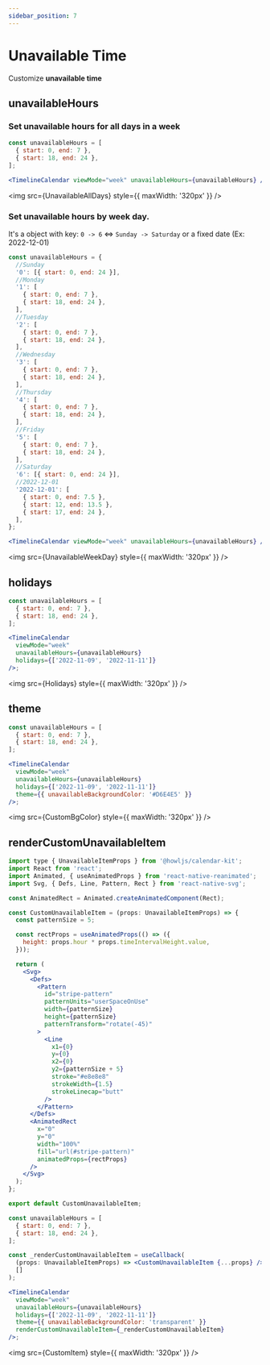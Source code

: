```yaml
---
sidebar_position: 7
---
```



# Unavailable Time

Customize **unavailable time**

## unavailableHours

### Set unavailable hours for all days in a week

```jsx title="Example"
const unavailableHours = [
  { start: 0, end: 7 },
  { start: 18, end: 24 },
];

<TimelineCalendar viewMode="week" unavailableHours={unavailableHours} />;
```

<img src={UnavailableAllDays} style={{ maxWidth: '320px' }} />

### Set unavailable hours by week day.

It's a object with key: `0 -> 6` <=> `Sunday -> Saturday` or a fixed date (Ex: 2022-12-01)

```jsx title="Example"
const unavailableHours = {
  //Sunday
  '0': [{ start: 0, end: 24 }],
  //Monday
  '1': [
    { start: 0, end: 7 },
    { start: 18, end: 24 },
  ],
  //Tuesday
  '2': [
    { start: 0, end: 7 },
    { start: 18, end: 24 },
  ],
  //Wednesday
  '3': [
    { start: 0, end: 7 },
    { start: 18, end: 24 },
  ],
  //Thursday
  '4': [
    { start: 0, end: 7 },
    { start: 18, end: 24 },
  ],
  //Friday
  '5': [
    { start: 0, end: 7 },
    { start: 18, end: 24 },
  ],
  //Saturday
  '6': [{ start: 0, end: 24 }],
  //2022-12-01
  '2022-12-01': [
    { start: 0, end: 7.5 },
    { start: 12, end: 13.5 },
    { start: 17, end: 24 },
  ],
};

<TimelineCalendar viewMode="week" unavailableHours={unavailableHours} />;
```

<img src={UnavailableWeekDay} style={{ maxWidth: '320px' }} />

## holidays

```jsx title="Example"
const unavailableHours = [
  { start: 0, end: 7 },
  { start: 18, end: 24 },
];

<TimelineCalendar
  viewMode="week"
  unavailableHours={unavailableHours}
  holidays={['2022-11-09', '2022-11-11']}
/>;
```

<img src={Holidays} style={{ maxWidth: '320px' }} />

## theme

```jsx title="Example"
const unavailableHours = [
  { start: 0, end: 7 },
  { start: 18, end: 24 },
];

<TimelineCalendar
  viewMode="week"
  unavailableHours={unavailableHours}
  holidays={['2022-11-09', '2022-11-11']}
  theme={{ unavailableBackgroundColor: '#D6E4E5' }}
/>;
```

<img src={CustomBgColor} style={{ maxWidth: '320px' }} />

## renderCustomUnavailableItem

```jsx title="CustomUnavailableItem.tsx"
import type { UnavailableItemProps } from '@howljs/calendar-kit';
import React from 'react';
import Animated, { useAnimatedProps } from 'react-native-reanimated';
import Svg, { Defs, Line, Pattern, Rect } from 'react-native-svg';

const AnimatedRect = Animated.createAnimatedComponent(Rect);

const CustomUnavailableItem = (props: UnavailableItemProps) => {
  const patternSize = 5;

  const rectProps = useAnimatedProps(() => ({
    height: props.hour * props.timeIntervalHeight.value,
  }));

  return (
    <Svg>
      <Defs>
        <Pattern
          id="stripe-pattern"
          patternUnits="userSpaceOnUse"
          width={patternSize}
          height={patternSize}
          patternTransform="rotate(-45)"
        >
          <Line
            x1={0}
            y={0}
            x2={0}
            y2={patternSize + 5}
            stroke="#e8e8e8"
            strokeWidth={1.5}
            strokeLinecap="butt"
          />
        </Pattern>
      </Defs>
      <AnimatedRect
        x="0"
        y="0"
        width="100%"
        fill="url(#stripe-pattern)"
        animatedProps={rectProps}
      />
    </Svg>
  );
};

export default CustomUnavailableItem;
```

```jsx title="Example"
const unavailableHours = [
  { start: 0, end: 7 },
  { start: 18, end: 24 },
];

const _renderCustomUnavailableItem = useCallback(
  (props: UnavailableItemProps) => <CustomUnavailableItem {...props} />,
  []
);

<TimelineCalendar
  viewMode="week"
  unavailableHours={unavailableHours}
  holidays={['2022-11-09', '2022-11-11']}
  theme={{ unavailableBackgroundColor: 'transparent' }}
  renderCustomUnavailableItem={_renderCustomUnavailableItem}
/>;
```

<img src={CustomItem} style={{ maxWidth: '320px' }} />
